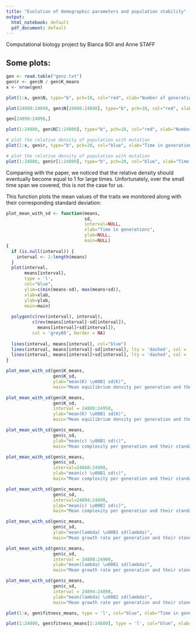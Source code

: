 ```yaml
---
title: "Evolution of demographic parameters and population stability"
output:
  html_notebook: default
  pdf_document: default
---
```

Computational biology project by Bianca BOI and Anne STAFF

## Some plots:
```r
gen <- read.table("genz.txt")
gen$r <- gen$N / gen$K_means
x <- nrow(gen)
```
\newpage
```r
plot(1:x, gen$N, type="b", pch=18, col="red", xlab="Number of generations", ylab="population size", main="Population size over generations")
```
```r
plot(24890:24898, gen$N[24890:24898], type="b", pch=18, col="red", xlab="Number of generations", ylab="population size", main="Population size over generations")
```
```r
gen[24890:24898,]
```


```r
plot(1:24880, gen$N[1:24880], type="b", pch=18, col="red", xlab="Number of generations", ylab="population size", main="Population size over generations")
```

\newpage
```r
# plot the relative density of population with mutation
plot(1:x, gen$r, type="b", pch=20, col="blue", xlab="Time in generations", ylab="relative density N/mean(K)", main="Evolution of the relative density over generations")
```
```r
# plot the relative density of population with mutation
plot(1:24880, gen$r[1:24880], type="b", pch=20, col="blue", xlab="Time in generations", ylab="relative density N/mean(K)", main="Evolution of the relative density over generations")
```
Comparing with the paper, we noticed that the relative density should eventually become equal to 1 for large times. Unfortunately, over the small time span we covered, this is not the case for us.

\newpage
This function plots the mean values of the traits we monitored along with their corresponding standard deviation:
```r
plot_mean_with_sd <- function(means, 
                              sd, 
                              interval=NULL, 
                              xlab="Time in generations", 
                              ylab=NULL, 
                              main=NULL) 
{
  if (is.null(interval)) {
    interval <- 1:length(means)
  }
  plot(interval, 
       means[interval], 
       type = 'l', 
       col="blue", 
       ylim=c(min(means-sd), max(means+sd)), 
       xlab=xlab, 
       ylab=ylab, 
       main=main)
  
  polygon(c(rev(interval), interval), 
          c(rev(means[interval]-sd[interval]),
            means[interval]+sd[interval]), 
          col = 'grey80', border = NA)
  
  lines(interval, means[interval], col="blue")
  lines(interval, means[interval]-sd[interval], lty = 'dashed', col = 'red')
  lines(interval, means[interval]+sd[interval], lty = 'dashed', col = 'red')
}
```

\newpage
```r
plot_mean_with_sd(gen$K_means, 
                  gen$K_sd, 
                  ylab="mean(K) \u00B1 sd(K)", 
                  main="Mean equilibrium density per generation and their standard deviation")
```
```r
plot_mean_with_sd(gen$K_means, 
                  gen$K_sd, 
                  interval = 24880:24950,
                  ylab="mean(K) \u00B1 sd(K)", 
                  main="Mean equilibrium density per generation and their standard deviation")
```

\newpage
```r
plot_mean_with_sd(gen$c_means, 
                  gen$c_sd, 
                  ylab="mean(c) \u00B1 sd(c)", 
                  main="Mean complexity per generation and their standard deviation")
```


```r
plot_mean_with_sd(gen$c_means, 
                  gen$c_sd, 
                  interval=24880:24900, 
                  ylab="mean(c) \u00B1 sd(c)", 
                  main="Mean complexity per generation and their standard deviation")
```

```r
plot_mean_with_sd(gen$c_means, 
                  gen$c_sd, 
                  interval=24894:24898, 
                  ylab="mean(c) \u00B1 sd(c)", 
                  main="Mean complexity per generation and their standard deviation")
```
\newpage
```r
plot_mean_with_sd(gen$c_means, 
                  gen$c_sd, 
                  ylab="mean(lambda) \u00B1 sd(lambda)", 
                  main="Mean growth rate per generation and their standard deviation")
```

```r
plot_mean_with_sd(gen$c_means, 
                  gen$c_sd, 
                  interval = 24880:24900,
                  ylab="mean(lambda) \u00B1 sd(lambda)", 
                  main="Mean growth rate per generation and their standard deviation")
```

```r
plot_mean_with_sd(gen$c_means, 
                  gen$c_sd, 
                  interval = 24894:24898,
                  ylab="mean(lambda) \u00B1 sd(lambda)", 
                  main="Mean growth rate per generation and their standard deviation")
```

\newpage
```r
plot(1:x, gen$fitness_means, type = 'l', col="blue", xlab="Time in generations", ylab="mean(fitness)", main="Mean fitness per generation")
```

```r
plot(1:24880, gen$fitness_means[1:24880], type = 'l', col="blue", xlab="Time in generations", ylab="mean(fitness)", main="Mean fitness per generation")
```
